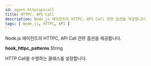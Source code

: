 ```yaml
---
id: agent-httpcapicall
title: HTTPC, API Call
description: Node.js 에이전트의 HTTPC, API Call 관련 옵션을 제공합니다.
tags: [ Node.js, HTTPC, API ]
---
```


Node.js 에이전트의 HTTPC, API Call 관련 옵션을 제공합니다.

**hook_httpc_patterns** <span class='type'>String</span>
  
  HTTP Call을 수행하는 클래스를 설정합니다.